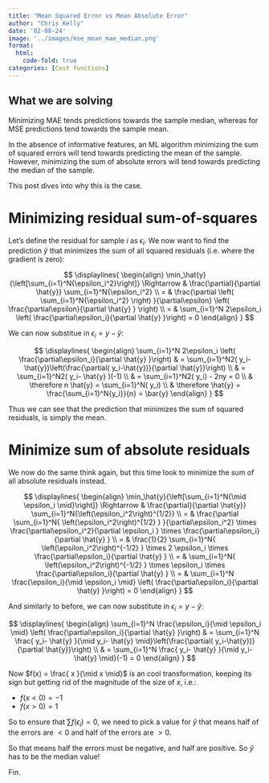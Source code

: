 ```yaml
---
title: "Mean Squared Error vs Mean Absolute Error"
author: "Chris Kelly"
date: '02-08-24'
image: '../images/mse_mean_mae_median.png'
format:
  html:
    code-fold: true
categories: [Cost functions]
---
```


::: {.callout-tip}
## What we are solving
Minimizing MAE tends predictions towards the sample median, whereas for MSE predictions tend towards the sample mean. 
:::

In the absence of informative features, an ML algorithm minimizing the sum of squared errors will tend towards predicting the mean of the sample. However, minimizing the sum of absolute errors will tend towards predicting the median of the sample.

This post dives into why this is the case.

# Minimizing residual sum-of-squares

Let's define the residual for sample $i$ as $\epsilon_i$. We now want to find the prediction $\hat{y}$ that minimizes the sum of all squared residuals (i.e. where the gradient is zero):

$$
\displaylines{
\begin{align}
\min_\hat{y}{\left[\sum_{i=1}^N{\epsilon_i^2}\right]}
\Rightarrow &
\frac{\partial}{\partial \hat{y}} \sum_{i=1}^N{\epsilon_i^2} \\ = &
\frac{\partial \left( \sum_{i=1}^N{\epsilon_i^2} \right) }{\partial\epsilon} 
\left( \frac{\partial\epsilon}{\partial \hat{y} } \right) \\ = &
\sum_{i=1}^N 2\epsilon_i \left( \frac{\partial\epsilon_i}{\partial \hat{y} }\right) = 0
\end{align}
}
$$

We can now substitue in $\epsilon_i = y - \hat{y}$:

$$
\displaylines{
\begin{align}
\sum_{i=1}^N 2\epsilon_i \left( \frac{\partial\epsilon_i}{\partial \hat{y} }\right) & 
= \sum_{i=1}^N2( y_i- \hat{y})\left(\frac{\partial( y_i-\hat{y})}{\partial \hat{y}}\right) \\  & 
= \sum_{i=1}^N2( y_i- \hat{y} )(-1) \\ &
= \sum_{i=1}^N2( y_i) - 2ny = 0 \\ & 
\therefore n \hat{y} = \sum_{i=1}^N( y_i) \\ & 
\therefore \hat{y} = \frac{\sum_{i=1}^N{y_i}}{n} = \bar{y}
\end{align}
}
$$

Thus we can see that the prediction that minimizes the sum of squared residuals, is simply the mean.

# Minimize sum of absolute residuals

We now do the same think again, but this time look to minimize the sum of all absolute residuals instead.

$$
\displaylines{
\begin{align}
\min_\hat{y}{\left[\sum_{i=1}^N{\mid \epsilon_i \mid}\right]}
\Rightarrow &
\frac{\partial}{\partial \hat{y}} \sum_{i=1}^N{\left(\epsilon_i^2\right)^{1/2}} \\ = &
\frac{\partial \sum_{i=1}^N{ \left(\epsilon_i^2\right)^{1/2} } }{\partial\epsilon_i^2}
\times \frac{\partial\epsilon_i^2}{\partial \epsilon_i }
\times \frac{\partial\epsilon_i}{\partial \hat{y} }  \\ = &
\frac{1}{2} \sum_{i=1}^N{ \left(\epsilon_i^2\right)^{-1/2} }
\times 2 \epsilon_i
\times \frac{\partial\epsilon_i}{\partial \hat{y} }  \\ = &
\sum_{i=1}^N{ \left(\epsilon_i^2\right)^{-1/2} } \times \epsilon_i
\times \frac{\partial\epsilon_i}{\partial \hat{y} }  \\ = &
\sum_{i=1}^N \frac{\epsilon_i}{\mid \epsilon_i \mid} \left( \frac{\partial\epsilon_i}{\partial \hat{y} }\right) = 0
\end{align}
}
$$

And similarly to before, we can now substitute in $\epsilon_i = y - \hat{y}$:

$$
\displaylines{
\begin{align}
\sum_{i=1}^N \frac{\epsilon_i}{\mid \epsilon_i \mid} \left( \frac{\partial\epsilon_i}{\partial \hat{y} }\right) & 
= \sum_{i=1}^N \frac{ y_i- \hat{y} }{\mid y_i- \hat{y} \mid}\left(\frac{\partial( y_i-\hat{y})}{\partial \hat{y}}\right) \\  & 
= \sum_{i=1}^N \frac{ y_i- \hat{y} }{\mid y_i- \hat{y} \mid}(-1) = 0
\end{align}
}
$$

Now $f(x) = \frac{ x }{\mid x \mid}$ is an cool transformation, keeping its sign but getting rid of the magnitude of the size of $x$, i.e.:

* $f(x < 0) = -1$
* $f(x > 0) = 1$

So to ensure that $\sum f(\epsilon_i)=0$, we need to pick a value for $\hat{y}$ that means half of the errors are $<0$ and half of the errors are $>0$.

So that means half the errors must be negative, and half are positive. So $\hat{y}$ has to be the median value!

Fin.